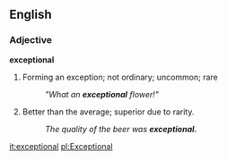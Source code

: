 ==English==

===Adjective===

'''exceptional'''

#Forming an exception; not ordinary; uncommon; rare
#:''"What an '''exceptional''' flower!"''
#Better than the average; superior due to rarity.
#:''The quality of the beer was '''exceptional.'''''

[[it:exceptional]]
[[pl:Exceptional]]